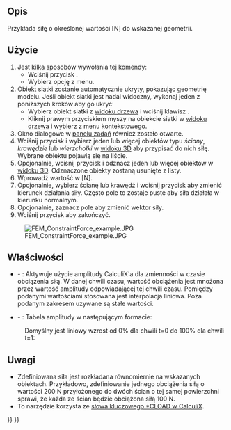 <languages/>

{{Docnav
|[[FEM_ConstraintSpring/pl|Sprężyna]]
|[[FEM_ConstraintPressure/pl|Obciążenie ciśnieniem]]
|[[FEM_Workbench|FEM]]
|IconL=FEM_ConstraintSpring.svg
|IconR=FEM_ConstraintPressure.svg
|IconC=Workbench_FEM.svg
}}

{{GuiCommandContainer|
{{GuiCommand/pl
|Name=FEM ConstraintForce
|Name/pl=MES: Obciążenie siłą
|MenuLocation= Model → Warunki brzegowe i obciążenia mechaniczne → Obciążenie siłą
|Workbenches=[[FEM_Workbench/pl|MES]]
|SeeAlso=[[FEM_ConstraintPressure/pl|MES Obciążenie ciśnieniem]]
}}
{{GuiCommandFemInfo/pl
|Solvers=Wszystkie
}}
}}

<span id="Description"></span>
==Opis==

Przykłada siłę o określonej wartości [N] do wskazanej geometrii.

<span id="Usage"></span>
==Użycie==

# Jest kilka sposobów wywołania tej komendy:
#* Wciśnij przycisk {{Button|[[Image:FEM_ConstraintForce.svg|16px]] [[FEM_ConstraintForce/pl|Obciążenie siłą]]}}.
#* Wybierz opcję {{MenuCommand|Model → Warunki brzegowe i obciążenia mechaniczne → [[Image:FEM_ConstraintForce.svg|16px]] Obciążenie siłą}} z menu.
# Obiekt siatki zostanie automatycznie ukryty, pokazując geometrię modelu. Jeśli obiekt siatki jest nadal widoczny, wykonaj jeden z poniższych kroków aby go ukryćː
#* Wybierz obiekt siatki z [[Tree_view/pl|widoku drzewa]] i wciśnij klawisz {{KEY|spacja}}.
#* Kliknij prawym przyciskiem myszy na obiekcie siatki w [[Tree_view/pl|widoku drzewa]] i wybierz {{MenuCommand|Ukryj zaznaczone}} z menu kontekstowego.
# Okno dialogowe {{MenuCommand|Parametry cech analizy}} w [[Task_panel/pl|panelu zadań]] również zostało otwarte.
# Wciśnij przycisk {{Button|Dodaj}} i wybierz jeden lub więcej obiektów typu ''ściany'', ''krawędzie'' lub ''wierzchołki'' w [[3D_view/pl|widoku 3D]] aby przypisać do nich siłę. Wybrane obiektu pojawią się na liście.
# Opcjonalnie, wciśnij przycisk {{Button|Usuń}} i odznacz jeden lub więcej obiektów w [[3D_view/pl|widoku 3D]]. Odznaczone obiekty zostaną usunięte z listy.
# Wprowadź wartość {{MenuCommand|Siła}} w [N].
# Opcjonalnie, wybierz ścianę lub krawędź i wciśnij przycisk {{Button|Kierunek}} aby zmienić kierunek działania siły. Często pole to zostaje puste aby siła działała w kierunku normalnym.
# Opcjonalnie, zaznacz pole {{MenuCommand|Odwróć kierunek}} aby zmienić wektor siły.
# Wciśnij przycisk {{Button|OK}} aby zakończyć.

[[File:FEM ConstraintForce example.JPG]]

<span id="Properties"></span>
==Właściwości==

* {{PropertyData|Enable Amplitude}} - {{Version/pl|1.1}}: Aktywuje użycie amplitudy CalculiX'a dla zmienności w czasie obciążenia siłą. W danej chwili czasu, wartość obciążenia jest mnożona przez wartość amplitudy odpowiadającej tej chwili czasu. Pomiędzy podanymi wartościami stosowana jest interpolacja liniowa. Poza podanym zakresem używane są stałe wartości.
* {{PropertyData|Amplitude Values}} - {{Version/pl|1.1}}: Tabela amplitudy w następującym formacie:

: {{Code|lang=text|code=
time_1, amplitude_value_1
...
}}

: Domyślny jest liniowy wzrost od 0% dla chwili t=0 do 100% dla chwili t=1:

: {{Code|lang=text|code=
0, 0
1, 1
}}

<span id="Notes"></span>
==Uwagi==

* Zdefiniowana siła jest rozkładana równomiernie na wskazanych obiektach. Przykładowo, zdefiniowanie jednego obciążenia siłą o wartości 200 N przyłożonego do dwóch ścian o tej samej powierzchni sprawi, że każda ze ścian będzie obciążona siłą 100 N.
* To narzędzie korzysta ze [https://web.mit.edu/calculix_v2.7/CalculiX/ccx_2.7/doc/ccx/node172.html słowa kluczowego *CLOAD w CalculiX].


{{Docnav
|[[FEM_ConstraintSpring/pl|Sprężyna]]
|[[FEM_ConstraintPressure/pl|Obciążenie ciśnieniem]]
|[[FEM_Workbench/pl|MES]]
|IconL=FEM_ConstraintSpring.svg
|IconR=FEM_ConstraintPressure.svg
|IconC=Workbench_FEM.svg
}}

{{FEM Tools navi{{#translation:}}}}
{{Userdocnavi{{#translation:}}}}